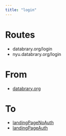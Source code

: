 ```yaml
---
title: "login"
---
```


# Routes

- databrary.org/login
- nyu.databrary.org/login

# From

- [databrary.org](databrary.org.html)

# To

- [landingPageNoAuth](landingPageNoAuth.html)
- [landingPageAuth](landingPageAuth.html)